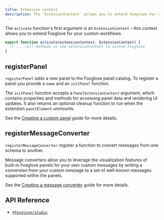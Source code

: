 ```yaml
---
title: Extension context
description: The `ExtensionContext` allows you to extend Foxglove for your custom workflows.
---
```


The `activate` function's first argument is an `ExtensionContext` – this context allows you to extend Foxglove for your custom workflows.

```typescript
export function activate(extensionContext: ExtensionContext) {
  // ... call methods on the extensionContext to extend Foxglove
}
```

## registerPanel

`registerPanel` adds a new panel to the Foxglove panel catalog. To register a panel you provide a `name` and an `initPanel` function.

The `initPanel` function accepts a `PanelExtensionContext` argument, which contains properties and methods for accessing panel data and rendering UI updates. It also returns an optional cleanup function to run when the extension `panelElement` unmounts.

See the [Creating a custom panel](guide-create-custom-panel) guide for more details.

## registerMessageConverter

`registerMessageConverter` register a function to convert messages from one schema to another.

Message converters allow you to leverage the visualization features of built-in Foxglove panels for your own custom messages by writing a conversion from your custom message to a set of well-known messages supported within the panels.

See the [Creating a message converter](guide-create-message-converter) guide for more details.

## API Reference

- [`@foxglove/studio`](https://github.com/foxglove/studio/blob/main/packages/studio)
